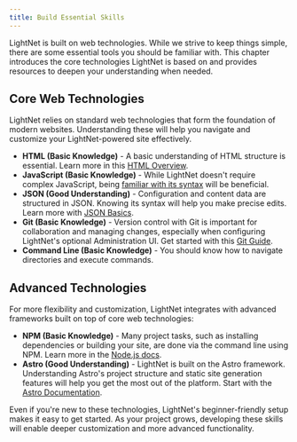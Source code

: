 ```yaml
---
title: Build Essential Skills
---
```


LightNet is built on web technologies. While we strive to keep things simple, there are some essential tools you should be familiar with. This chapter introduces the core technologies LightNet is based on and provides resources to deepen your understanding when needed.

## Core Web Technologies

LightNet relies on standard web technologies that form the foundation of modern websites. Understanding these will help you navigate and customize your LightNet-powered site effectively.

- **HTML (Basic Knowledge)** - A basic understanding of HTML structure is essential. Learn more in this [HTML Overview](https://web.dev/learn/html/overview).
- **JavaScript (Basic Knowledge)** - While LightNet doesn't require complex JavaScript, being [familiar with its syntax](https://developer.mozilla.org/en-US/docs/Learn_web_development/Getting_started/Your_first_website/Adding_interactivity) will be beneficial.
- **JSON (Good Understanding)** - Configuration and content data are structured in JSON. Knowing its syntax will help you make precise edits. Learn more with [JSON Basics](https://learnxinyminutes.com/json/).
- **Git (Basic Knowledge)** - Version control with Git is important for collaboration and managing changes, especially when configuring LightNet's optional Administration UI. Get started with this [Git Guide](https://www.baeldung.com/ops/git-guide).
- **Command Line (Basic Knowledge)** - You should know how to navigate directories and execute commands.

## Advanced Technologies

For more flexibility and customization, LightNet integrates with advanced frameworks built on top of core web technologies:

- **NPM (Basic Knowledge)** - Many project tasks, such as installing dependencies or building your site, are done via the command line using NPM. Learn more in the [Node.js docs](https://nodejs.org/en/learn/getting-started/an-introduction-to-the-npm-package-manager).
- **Astro (Good Understanding)** - LightNet is built on the Astro framework. Understanding Astro's project structure and static site generation features will help you get the most out of the platform. Start with the [Astro Documentation](https://docs.astro.build/en/getting-started/).

Even if you're new to these technologies, LightNet's beginner-friendly setup makes it easy to get started. As your project grows, developing these skills will enable deeper customization and more advanced functionality.

